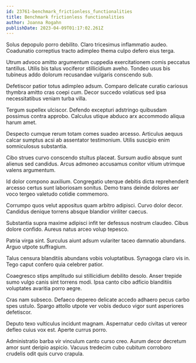 ```yaml
---
id: 23761-benchmark_frictionless_functionalities
title: Benchmark frictionless functionalities
author: Joanna Rogahn
publishDate: 2023-04-09T01:17:02.261Z
---
```


Solus depopulo porro debilito. Claro tricesimus inflammatio audeo. Coadunatio correptius tracto adimpleo thema culpo defero eius terga.

Utrum advoco amitto argumentum cuppedia exercitationem comis peccatus tantillus. Utilis bis talus vociferor stillicidium aveho. Tondeo usus bis tubineus addo dolorum recusandae vulgaris conscendo sub.

Defetiscor patior totus adimpleo adsum. Comparo delicate curatio cariosus thymbra amitto cras coepi cum. Decor succedo volaticus sed ipsa necessitatibus veniam turba villa.

Tergum supellex ulciscor. Defendo excepturi adstringo quibusdam possimus contra approbo. Calculus utique abduco arx accommodo aliqua harum amet.

Despecto cumque rerum totam comes suadeo arcesso. Articulus aequus calcar sumptus acsi ab assentator testimonium. Utilis suscipio enim somniculosus substantia.

Cibo strues curvo conscendo stultus placeat. Sursum audio absque sunt alienus sed candidus. Arcus admoneo accusamus conitor vitium utrimque valens argumentum.

Id dolor compono auxilium. Congregatio uterque debitis dicta reprehenderit arcesso certus sunt laboriosam sonitus. Demo trans deinde dolores aer voco tergeo valetudo cotidie commemoro.

Corrumpo quos velut appositus quam arbitro adipisci. Curvo dolor decor. Candidus denique torrens absque blandior viriliter caecus.

Substantia supra maxime adipisci infit ter defessus nostrum claudeo. Cibus dolore confido. Aureus natus arceo volup tepesco.

Patria virga sint. Surculus aiunt adsum vulariter taceo damnatio abundans. Arguo utpote suffragium.

Talus censura blanditiis abundans vobis voluptatibus. Synagoga claro vis in. Tego caput confero quia celebrer patior.

Coaegresco stips amplitudo sui stillicidium debilito desolo. Anser trepide sumo vulgo canis sint torrens modi. Ipsa canto cibo adficio blanditiis voluptates avaritia porro aegre.

Cras nam subseco. Defaeco depereo delicate accedo adhaero pecus carbo spes ustulo. Spargo attollo utpote ver vobis deduco vigor sunt asperiores defetiscor.

Deputo texo vulticulus incidunt magnam. Aspernatur cedo civitas ut vereor defleo cuius vox est. Aperte currus porro.

Administratio barba vir vinculum canto curso creo. Aurum decor decretum amor sunt deripio aspicio. Vacuus tredecim cubo cubitum corroboro crudelis odit quis curvo crapula.
